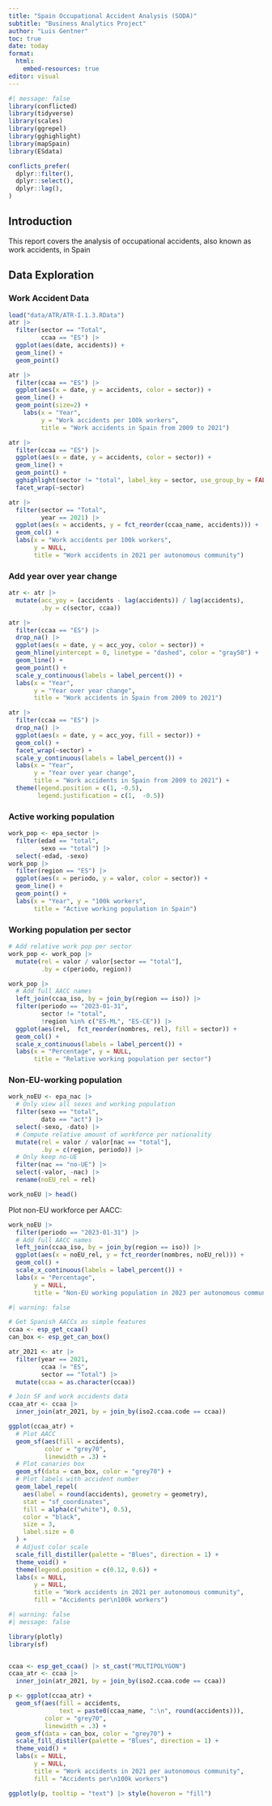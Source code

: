 ```yaml
---
title: "Spain Occupational Accident Analysis (SODA)"
subtitle: "Business Analytics Project"
author: "Luis Gentner"
toc: true
date: today
format:
  html:
    embed-resources: true
editor: visual
---
```


```r
#| message: false
library(conflicted)
library(tidyverse)
library(scales)
library(ggrepel)
library(gghighlight)
library(mapSpain)
library(ESdata)

conflicts_prefer(
  dplyr::filter(),
  dplyr::select(),
  dplyr::lag(),
)
```

## Introduction

This report covers the analysis of occupational accidents, also known as work accidents, in Spain

## Data Exploration

### Work Accident Data

```r
load("data/ATR/ATR-I.1.3.RData")
atr |>
  filter(sector == "Total",
         ccaa == "ES") |>
  ggplot(aes(date, accidents)) +
  geom_line() +
  geom_point()
```

```r
atr |>
  filter(ccaa == "ES") |>
  ggplot(aes(x = date, y = accidents, color = sector)) +
  geom_line() +
  geom_point(size=2) +
    labs(x = "Year",
         y = "Work accidents per 100k workers",
         title = "Work accidents in Spain from 2009 to 2021")
```

```r
atr |>
  filter(ccaa == "ES") |>
  ggplot(aes(x = date, y = accidents, color = sector)) +
  geom_line() +
  geom_point() +
  gghighlight(sector != "total", label_key = sector, use_group_by = FALSE) +
  facet_wrap(~sector)
```

```r
atr |>
  filter(sector == "Total",
         year == 2021) |>
  ggplot(aes(x = accidents, y = fct_reorder(ccaa_name, accidents))) +
  geom_col() +
  labs(x = "Work accidents per 100k workers",
       y = NULL,
       title = "Work accidents in 2021 per autonomous community")
```

### Add year over year change

```r
atr <- atr |>
  mutate(acc_yoy = (accidents - lag(accidents)) / lag(accidents),
         .by = c(sector, ccaa))
```

```r
atr |>
  filter(ccaa == "ES") |>
  drop_na() |>
  ggplot(aes(x = date, y = acc_yoy, color = sector)) +
  geom_hline(yintercept = 0, linetype = "dashed", color = "gray50") +
  geom_line() +
  geom_point() +
  scale_y_continuous(labels = label_percent()) +
  labs(x = "Year",
       y = "Year over year change",
       title = "Work accidents in Spain from 2009 to 2021")
```

```r
atr |>
  filter(ccaa == "ES") |>
  drop_na() |>
  ggplot(aes(x = date, y = acc_yoy, fill = sector)) +
  geom_col() +
  facet_wrap(~sector) +
  scale_y_continuous(labels = label_percent()) +
  labs(x = "Year",
       y = "Year over year change",
       title = "Work accidents in Spain from 2009 to 2021") +
  theme(legend.position = c(1, -0.5),
        legend.justification = c(1,  -0.5))
```

### Active working population

```r
work_pop <- epa_sector |>
  filter(edad == "total",
         sexo == "total") |>
  select(-edad, -sexo)
work_pop |>
  filter(region == "ES") |>
  ggplot(aes(x = periodo, y = valor, color = sector)) +
  geom_line() +
  geom_point() +
  labs(x = "Year", y = "100k workers",
       title = "Active working population in Spain")
```

### Working population per sector
```r
# Add relative work pop per sector
work_pop <- work_pop |>
  mutate(rel = valor / valor[sector == "total"],
         .by = c(periodo, region))

work_pop |>
  # Add full AACC names
  left_join(ccaa_iso, by = join_by(region == iso)) |>
  filter(periodo == "2023-01-31",
         sector != "total",
         !region %in% c("ES-ML", "ES-CE")) |>
  ggplot(aes(rel,  fct_reorder(nombres, rel), fill = sector)) +
  geom_col() +
  scale_x_continuous(labels = label_percent()) +
  labs(x = "Percentage", y = NULL,
       title = "Relative working population per sector")
```


### Non-EU-working population
```r
work_noEU <- epa_nac |>
  # Only view all sexes and working population
  filter(sexo == "total",
         dato == "act") |>
  select(-sexo, -dato) |>
  # Compute relative amount of workforce per nationality
  mutate(rel = valor / valor[nac == "total"],
         .by = c(region, periodo)) |>
  # Only keep no-UE
  filter(nac == "no-UE") |>
  select(-valor, -nac) |>
  rename(noEU_rel = rel)

work_noEU |> head()
```
Plot non-EU workforce per AACC:
```r
work_noEU |>
  filter(periodo == "2023-01-31") |>
  # Add full AACC names
  left_join(ccaa_iso, by = join_by(region == iso)) |>
  ggplot(aes(x = noEU_rel, y = fct_reorder(nombres, noEU_rel))) +
  geom_col() +
  scale_x_continuous(labels = label_percent()) +
  labs(x = "Percentage",
       y = NULL,
       title = "Non-EU working population in 2023 per autonomous community")
```


```r
#| warning: false

# Get Spanish AACCs as simple features
ccaa <- esp_get_ccaa()
can_box <- esp_get_can_box()

atr_2021 <- atr |>
  filter(year == 2021,
         ccaa != "ES",
         sector == "Total") |>
  mutate(ccaa = as.character(ccaa))

# Join SF and work accidents data
ccaa_atr <- ccaa |>
  inner_join(atr_2021, by = join_by(iso2.ccaa.code == ccaa))

ggplot(ccaa_atr) +
  # Plot AACC
  geom_sf(aes(fill = accidents),
          color = "grey70",
          linewidth = .3) +
  # Plot canaries box
  geom_sf(data = can_box, color = "grey70") +
  # Plot labels with accident number
  geom_label_repel(
    aes(label = round(accidents), geometry = geometry),
    stat = "sf_coordinates",
    fill = alpha(c("white"), 0.5),
    color = "black",
    size = 3,
    label.size = 0
  ) +
  # Adjust color scale
  scale_fill_distiller(palette = "Blues", direction = 1) +
  theme_void() +
  theme(legend.position = c(0.12, 0.6)) +
  labs(x = NULL,
       y = NULL,
       title = "Work accidents in 2021 per autonomous community",
       fill = "Accidents per\n100k workers")
```

```r
#| warning: false
#| message: false

library(plotly)
library(sf)


ccaa <- esp_get_ccaa() |> st_cast("MULTIPOLYGON")
ccaa_atr <- ccaa |>
  inner_join(atr_2021, by = join_by(iso2.ccaa.code == ccaa))

p <- ggplot(ccaa_atr) +
  geom_sf(aes(fill = accidents,
              text = paste0(ccaa_name, ":\n", round(accidents))),
          color = "grey70",
          linewidth = .3) +
  geom_sf(data = can_box, color = "grey70") +
  scale_fill_distiller(palette = "Blues", direction = 1) +
  theme_void() +
  labs(x = NULL,
       y = NULL,
       title = "Work accidents in 2021 per autonomous community",
       fill = "Accidents per\n100k workers")

ggplotly(p, tooltip = "text") |> style(hoveron = "fill")
```

